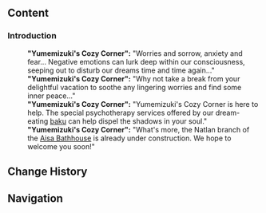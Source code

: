{{Stub|image}}
{{Location Infobox
|image        = <gallery>
Sign Yumemizuki's Cozy Corner Message Board.png|In-game
NPC Location Mint Daifuku.png|Map
</gallery>
|type         = Point of Interest
|type2        = Bulletin Board
|map_level    = 
|poi          = 
|subarea      = "People of the Springs"
|area         = Toyac Springs
|subregion    = 
|region       = Natlan
}}
{{Location Intro|The '''Yumemizuki's Cozy Corner Message Board'''|description=<p>It can be found in front of [[Yumemizuki's Cozy Corner]].</p><!--The messages randomly cycle through every time "Continue Reading" is selected.-->}}

==Content==
{{Dialogue Start}}
===Introduction===
:'''"Yumemizuki's Cozy Corner":''' "Worries and sorrow, anxiety and fear... Negative emotions can lurk deep within our consciousness, seeping out to disturb our dreams time and time again..."
:'''"Yumemizuki's Cozy Corner":''' "Why not take a break from your delightful vacation to soothe any lingering worries and find some inner peace..."
:'''"Yumemizuki's Cozy Corner":''' "Yumemizuki's Cozy Corner is here to help. The special psychotherapy services offered by our dream-eating [[Yumekui-Baku|baku]] can help dispel the shadows in your soul."
:'''"Yumemizuki's Cozy Corner":''' "What's more, the Natlan branch of the [[Aisa Bathhouse]] is already under construction. We hope to welcome you soon!"
<!--
:{{DIcon}} Continue Reading
:;(Proceeds to next section)
:{{DIcon}} Leave
:;(Exits dialogue)
-->
{{Dialogue End}}
<!--
==Other Languages==
{{Other Languages|default_hidden=1
|en      = 
|zhs     = 
|zhs_rm  = 
|zht     = 
|zht_rm  = 
|ja      = 
|ja_rm   = 
|ko      = 
|es      = 
|fr      = 
|ru      = 
|th      = 
|th_rm   = 
|vi      = 
|de      = 
|id      = 
|pt      = 
|tr      = 
|it      = 
}}
-->
==Change History==
{{Change History|5.4}}

==Navigation==
{{PoI Navbox|Natlan}}